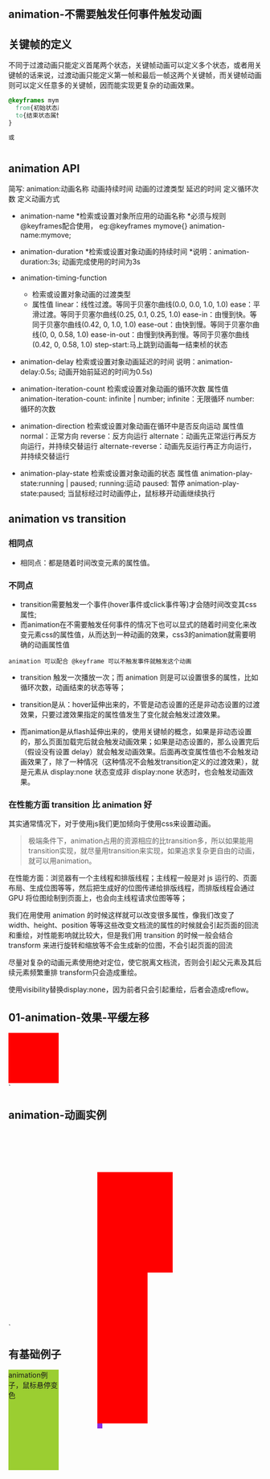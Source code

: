 
## animation-不需要触发任何事件触发动画
## 关键帧的定义
不同于过渡动画只能定义首尾两个状态，关键帧动画可以定义多个状态，或者用关键帧的话来说，过渡动画只能定义第一帧和最后一帧这两个关键帧，而关键帧动画则可以定义任意多的关键帧，因而能实现更复杂的动画效果。

```css
@keyframes mymove{
  from{初始状态属性}
  to{结束状态属性}
}

或

@keyframes mymove{
  0%{初始状态属性}
  50%（中间再可以添加关键帧）
  100%{结束状态属性}
}
```

## animation API
简写: animation:动画名称 动画持续时间 动画的过渡类型 延迟的时间 定义循环次数 定义动画方式

* animation-name
   *检索或设置对象所应用的动画名称
   *必须与规则@keyframes配合使用， eg:@keyframes mymove{} animation-name:mymove;

* animation-duration
   *检索或设置对象动画的持续时间
   *说明：animation-duration:3s; 动画完成使用的时间为3s

* animation-timing-function
   * 检索或设置对象动画的过渡类型
   * 属性值
      linear：线性过渡。等同于贝塞尔曲线(0.0, 0.0, 1.0, 1.0)
      ease：平滑过渡。等同于贝塞尔曲线(0.25, 0.1, 0.25, 1.0)
      ease-in：由慢到快。等同于贝塞尔曲线(0.42, 0, 1.0, 1.0)
      ease-out：由快到慢。等同于贝塞尔曲线(0, 0, 0.58, 1.0)
      ease-in-out：由慢到快再到慢。等同于贝塞尔曲线(0.42, 0, 0.58, 1.0)
      step-start:马上跳到动画每一结束桢的状态

* animation-delay
    检索或设置对象动画延迟的时间
    说明：animation-delay:0.5s; 动画开始前延迟的时间为0.5s)

* animation-iteration-count
    检索或设置对象动画的循环次数
    属性值
        animation-iteration-count: infinite | number;
	infinite：无限循环
	number: 循环的次数
* animation-direction
    检索或设置对象动画在循环中是否反向运动
    属性值
	normal：正常方向
	reverse：反方向运行
	alternate：动画先正常运行再反方向运行，并持续交替运行
	alternate-reverse：动画先反运行再正方向运行，并持续交替运行
* animation-play-state
   检索或设置对象动画的状态
   属性值
	animation-play-state:running | paused;
	running:运动
	paused: 暂停
	animation-play-state:paused; 当鼠标经过时动画停止，鼠标移开动画继续执行

## animation vs transition
### 相同点
* 相同点：都是随着时间改变元素的属性值。

### 不同点
* transition需要触发一个事件(hover事件或click事件等)才会随时间改变其css属性;
* 而animation在不需要触发任何事件的情况下也可以显式的随着时间变化来改变元素css的属性值，从而达到一种动画的效果，css3的animation就需要明确的动画属性值
```
animation 可以配合 @keyframe 可以不触发事件就触发这个动画
```

* transition 触发一次播放一次；而 animation 则是可以设置很多的属性，比如循环次数，动画结束的状态等等；

* transition是从：hover延伸出来的，不管是动态设置的还是非动态设置的过渡效果，只要过渡效果指定的属性值发生了变化就会触发过渡效果。

* 而animation是从flash延伸出来的，使用关键帧的概念，如果是非动态设置的，那么页面加载完后就会触发动画效果；如果是动态设置的，那么设置完后（假设没有设置 delay）就会触发动画效果。后面再改变属性值也不会触发动画效果了，除了一种情况（这种情况不会触发transition定义的过渡效果），就是元素从 display:none 状态变成非 display:none 状态时，也会触发动画效果。

### 在性能方面 transition 比 animation 好
其实通常情况下，对于使用js我们更加倾向于使用css来设置动画。
>极端条件下，animation占用的资源相应的比transition多，所以如果能用transition实现，就尽量用transition来实现，如果追求复杂更自由的动画，就可以用animation。

在性能方面：浏览器有一个主线程和排版线程；主线程一般是对 js 运行的、页面布局、生成位图等等，然后把生成好的位图传递给排版线程，而排版线程会通过 GPU 将位图绘制到页面上，也会向主线程请求位图等等；

我们在用使用 animation 的时候这样就可以改变很多属性，像我们改变了 width、height、position 等等这些改变文档流的属性的时候就会引起页面的回流和重绘，对性能影响就比较大，但是我们用 transition 的时候一般会结合 transform 来进行旋转和缩放等不会生成新的位图，不会引起页面的回流

尽量对复杂的动画元素使用绝对定位，使它脱离文档流，否则会引起父元素及其后续元素频繁重排
transform只会造成重绘。

使用visibility替换display:none，因为前者只会引起重绘，后者会造成reflow。

## 01-animation-效果-平缓左移
<!DOCTYPE html>
<html>

<head>
  <style>
    div {
      width: 100px;
      height: 100px;
      background: red;
      position: relative;
      animation: mymove 5s infinite;
    }

    @keyframes mymove {
      from {
        left: 0px;
      }

      to {
        left: 200px;
      }
    }
  </style>
</head>

<body>
  <div></div>
</body>

</html>
`

<CodePannel name='01-animation-效果-平缓左移' language='html' code={testCode} height='500px'/>

## animation-动画实例
<html>
<style type="text/css">
    .box {
        height: 200px;
        width: 150px;
        margin: 100px auto;
        position: relative;
    }

    .box div {
        width: 50px;
        height: 50px;
        border: 1px blue solid;
        border-radius: 100%;
        position: absolute;
        left: 0;
        right: 0;
        top: 0;
        bottom: 0;
        margin: auto;
        transform: scale(0);
        opacity: 0;
    }

    .box .box6 {
        width: 10px;
        height: 10px;
        background-color: blueviolet;
        transform: scale(1);
        opacity: 1;
    }

    .box1 {
        animation: boxMore 5s linear infinite;
    }

    .box2 {
        animation: boxMore 5s 1s linear infinite;
    }

    .box3 {
        animation: boxMore 5s 2s linear infinite;
    }

    .box4 {
        animation: boxMore 5s 3s linear infinite;
    }

    .box5 {
        animation: boxMore 5s 4s linear infinite;
    }

    @keyframes boxMore {
        0% {
            transform: scale(0);
            opacity: 0;
        }

        25% {
            transform: scale(1);
            opacity: 0.5;
        }

        50% {
            transform: scale(2);
            opacity: 1;
        }

        75% {
            transform: scale(3);
            opacity: 0.5;
        }

        100% {
            transform: scale(4);
            opacity: 0;
        }
    }
</style>

<body>
    <div class="box">
        <div class="box1"></div>
        <div class="box2"></div>
        <div class="box3"></div>
        <div class="box4"></div>
        <div class="box5"></div>
        <div class="box6"></div>
    </div>
</body>

</html>
`

<CodePannel name='animation-动画实例2' language='html' code={testCode2} height='500px'/>

## 有基础例子
<html>
<style type="text/css">
	#animation-demo {
		height: 200px;
		animation: 3s type forwards alternate infinite;
		animation-play-state: running;
	}

	#animation-demo:hover {
		animation-play-state: paused;
	}

	@keyframes type {
		from {
			background: yellowgreen
		}

		50% {
			background: yellow
		}

		to {
			background: aquamarine
		}
	}
</style>

<body>
	<!-- 
animation常用属性:
	animation-name: rainbow;
	animation-duration: 1s;
	animation-timing-function: ease-in-out;
	animation-delay: 1s;
	animation-fill-mode(动画停留在): none(动画没开始时)/forwards(结束)/backwards(第一帧)/both;
	animation-direction(动画播放方向): normal(正向)/alternate(交替慎用)/reverse(反向)/alternate-reverse(反向交替慎用);
	animation-iteration-count(播放次数): 3/infinite(无限);
	steps(10)函数实现分步过渡
	animation-play-state(用于让动画保持突然终止时的状态):running(例如悬停时播放)/paused(非悬停时暂停)； 注意这个属性不能简写
	-->
	<div>
		<div id="animation-demo">
			animation例子，鼠标悬停变色
		</div>
	</div>
</body>

</html>
`

<CodePannel name='animation有基础例子' language='html' code={testCode3} height='500px'/>
